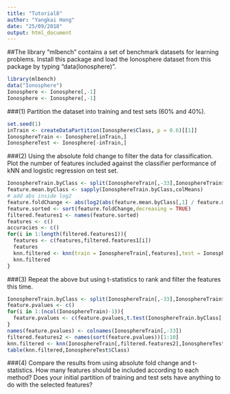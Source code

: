 ```yaml
---
title: "Tutorial8"
author: "Yangkai Hong"
date: "25/09/2018"
output: html_document
---
```

##The library “mlbench” contains a set of benchmark datasets for learning problems. Install this package and load the Ionosphere dataset from this package by typing “data(Ionosphere)”.
```r
library(mlbench)
data("Ionosphere")
Ionosphere <- Ionosphere[,-1]
Ionosphere <- Ionosphere[,-1]
```
###(1) Partition the dataset into training and test sets (60% and 40%).
```r
set.seed(1)
inTrain <- createDataPartition(Ionosphere$Class, p = 0.6)[[1]]
IonosphereTrain <- Ionosphere[inTrain,]
IonosphereTest <- Ionosphere[-inTrain,]
```
###(2) Using the absolute fold change to filter the data for classification. Plot the number of features included against the classifier performance of kNN and logistic regression on test set.
```r
IonosphereTrain.byClass <- split(IonosphereTrain[,-33],IonosphereTrain$Class)
feature.mean.byClass <- sapply(IonosphereTrain.byClass,colMeans)
# add abs inside log2
feature.foldChange <- abs(log2(abs(feature.mean.byClass[,1] / feature.mean.byClass[,2]))) 
feature.sorted <- sort(feature.foldChange,decreasing = TRUE)
filtered.features1 <- names(feature.sorted)
features <- c()
accuracies <- c()
for(i in 1:length(filtered.features1)){
  features <- c(features,filtered.features1[i])
  features
  knn.filtered <- knn(train = IonosphereTrain[,features],test = IonosphereTest[,features],cl = IonosphereTrain$Class,k=5,prob = TRUE)
  knn.filtered
}
```
###(3) Repeat the above but using t-statistics to rank and filter the features this time.
```r
IonosphereTrain.byClass <- split(IonosphereTrain[,-33],IonosphereTrain$Class)
feature.pvalues <- c()
for(i in 1:(ncol(IonosphereTrain)-1)){
  feature.pvalues <- c(feature.pvalues,t.test(IonosphereTrain.byClass[[1]][,i],IonosphereTrain.byClass[[2]][,i])$p.value)
}
names(feature.pvalues) <- colnames(IonosphereTrain[,-33])
filtered.features2 <- names(sort(feature.pvalues))[1:10]
knn.filtered <- knn(IonosphereTrain[,filtered.features2],IonosphereTest[,filtered.features2],IonosphereTrain$Class,k=5,prob = TRUE)
table(knn.filtered,IonosphereTest$Class)
```
###(4) Compare the results from using absolute fold change and t-statistics. How many features should be included according to each method? Does your initial partition of training and test sets have anything to do with the selected features?
```r

```
